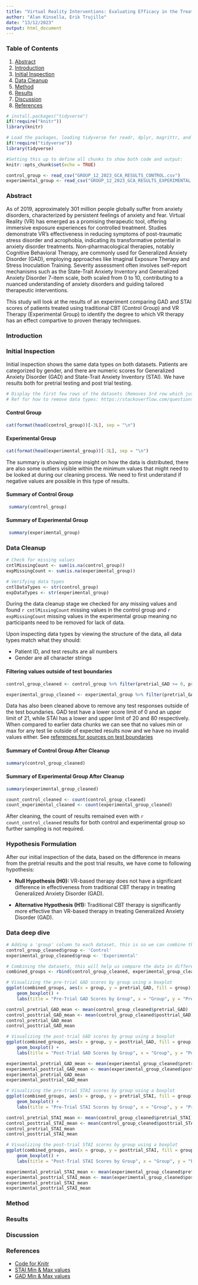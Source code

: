 ```yaml
---
title: "Virtual Reality Interventions: Evaluating Efficacy in the Treatment of GAD"
author: "Alan Kinsella, Erik Trujillo"
date: "13/12/2023"
output: html_document
---
```


<!-- This is what a comment looks like-->
### Table of Contents

<!-- 1. [Setup](#setup)
2. [Data Loading](#data-load) -->
1. [Abstract](#abstract)
2. [Introduction](#introduction)
3. [Initial Inspection](#inspection)
4. [Data Cleanup](#cleanup) 
5. [Method](#method)
6. [Results](#results)
7. [Discussion](#discussion)
8. [References](#references)

<!-- ### Setup <a name="setup"></a> -->
```r

# install.packages("tidyverse")
if(!require("knitr"))
library(knitr)

# Load the packages, loading tidyverse for readr, dplyr, magrittr, and ggplot2
if(!require("tidyverse"))
library(tidyverse)
```


```r
#Setting this up to define all chunks to show both code and output: 
knitr::opts_chunk$set(echo = TRUE)

```

<!-- ### Data Loading <a name="data-load"></a> -->
<!-- Loading our Datasets into R Studio -->
```r
control_group <- read_csv("GROUP_12_2023_GCA_RESULTS_CONTROL.csv")
experimental_group <- read_csv("GROUP_12_2023_GCA_RESULTS_EXPERIMENTAL.csv")

```


### Abstract <a name="abstract"></a>

As of 2019, approximately 301 million people globally suffer from anxiety disorders, characterized by persistent feelings of anxiety and fear. Virtual Reality (VR) has emerged as a promising therapeutic tool, offering immersive exposure experiences for controlled treatment. Studies demonstrate VR's effectiveness in reducing symptoms of post-traumatic stress disorder and acrophobia, indicating its transformative potential in anxiety disorder treatments. Non-pharmacological therapies, notably Cognitive Behavioral Therapy, are commonly used for Generalized Anxiety Disorder (GAD), employing approaches like Imaginal Exposure Therapy and Stress Inoculation Training. Severity assessment often involves self-report mechanisms such as the State-Trait Anxiety Inventory and Generalized Anxiety Disorder 7-item scale, both scaled from 0 to 10, contributing to a nuanced understanding of anxiety disorders and guiding tailored therapeutic interventions.

This study will look at the results of an experiment comparing GAD and STAI scores of patients treated using traditional CBT (Control Group) and VR Therapy (Experimental Group) to identify the degree to which VR therapy has an effect compartive to proven therapy techniques.


### Introduction <a name="introduction"></a>



### Initial Inspection <a name="inspection"></a>
Initial inspection shows the same data types on both datasets. Patients are categorized by gender, and there are numeric scores for Generalized Anxiety Disorder (GAD) and State-Trait Anxiety Inventory (STAI). We have results both for pretrial testing and post trial testing. 

```r
# Display the first few rows of the datasets (Removes 3rd row which just shows data types)
# Ref for how to remove data types: https://stackoverflow.com/questions/64734495/suppressing-the-column-classes-for-tibbles
```

#### Control Group
```r
cat(format(head(control_group))[-3L], sep = "\n")
```

#### Experimental Group
```r
cat(format(head(experimental_group))[-3L], sep = "\n")
```

The summary is showing some insight on how the data is distributed, there are also some outliers visible within the minimum values that might need to be looked at during our cleaning process. We need to first understand if negative values are possible in this type of results.

<!-- Summary of the datasets -->
#### Summary of Control Group
```r
 summary(control_group)
```

#### Summary of Experimental Group
```r
 summary(experimental_group)
```

### Data Cleanup <a name="cleanup"></a>
```r
# Check for missing values
cntlMissingCount <- sum(is.na(control_group)) 
expMissingCount <- sum(is.na(experimental_group)) 

# Verifying data types 
cntlDataTypes <- str(control_group) 
expDataTypes <- str(experimental_group) 

```


During the data cleanup stage we checked for any missing values and found `r cntlMissingCount` missing values in the control group and `r expMissingCount` missing values in the experimental group meaning no participants need to be removed for lack of data.

Upon inspecting data types by viewing the structure of the data, all data types match what they should:

- Patient ID, and test results are all numbers
- Gender are all character strings


#### Filtering values outside of test boundaries 
<!-- Filters each group to new dataset removing any results outside of what test results can be -->
<!-- GAD 0 - 21, STAI 20 - 80-->
```r
control_group_cleaned <- control_group %>% filter(pretrial_GAD >= 0, pretrial_STAI >= 20, posttrial_GAD >= 0, posttrial_STAI >= 20, pretrial_GAD <= 21, pretrial_STAI <= 80, posttrial_GAD <= 21, posttrial_STAI <= 80)
```

``` r
experimental_group_cleaned <- experimental_group %>% filter(pretrial_GAD >= 0, pretrial_STAI >= 0, posttrial_GAD >= 0, posttrial_STAI >= 0, , pretrial_GAD <= 21, pretrial_STAI <= 80, posttrial_GAD <= 21, posttrial_STAI <= 80) 
```



Data has also been cleaned above to remove any test responses outside of the test boundaries. GAD test have a lower score limit of 0 and an upper limit of 21, while STAI has a lower and upper limit of 20 and 80 respectively. When compared to earlier data chunks we can see that no values min or max for any test lie outside of expected results now and we have no invalid values either. See [references for sources on test boundaries](#references)

#### Summary of Control Group After Cleanup
``` r
summary(control_group_cleaned) 
```

#### Summary of Experimental Group After Cleanup
``` r
summary(experimental_group_cleaned) 
```

```r
count_control_cleaned <- count(control_group_cleaned)
count_experimental_cleaned <- count(experimental_group_cleaned)
```

After cleaning, the count of results remained even with `r count_control_cleaned` results for both control and experimental group so further sampling is not required.

### Hypothesis Formulation

After our initial inspection of the data, based on the  difference in means from the pretrial results and the post trial results, we have come to following hypothesis:

- **Null Hypothesis (H0):** VR-based therapy does not have a significant difference in effectiveness from traditional CBT therapy in treating Generalized Anxiety Disorder (GAD).

- **Alternative Hypothesis (H1):** Traditional CBT therapy is significantly more effective than VR-based therapy in treating Generalized Anxiety Disorder (GAD).

### Data deep dive 

``` r
# Adding a 'group' column to each dataset, this is so we can combine them next and we can keep differentiating them. 
control_group_cleaned$group <- 'Control'
experimental_group_cleaned$group <- 'Experimental'

# Combining the datasets, this will help us compare the data in different plots.
combined_groups <- rbind(control_group_cleaned, experimental_group_cleaned)

# Visualizing the pre-trial GAD scores by group using a boxplot
ggplot(combined_groups, aes(x = group, y = pretrial_GAD, fill = group)) +
    geom_boxplot() +
    labs(title = "Pre-Trial GAD Scores by Group", x = "Group", y = "Pre-Trial GAD Score")

control_pretrial_GAD_mean <- mean(control_group_cleaned$pretrial_GAD)
control_posttrial_GAD_mean <- mean(control_group_cleaned$posttrial_GAD)
control_pretrial_GAD_mean
control_posttrial_GAD_mean

# Visualizing the post-trial GAD scores by group using a boxplot
ggplot(combined_groups, aes(x = group, y = posttrial_GAD, fill = group)) +
    geom_boxplot() +
    labs(title = "Post-Trial GAD Scores by Group", x = "Group", y = "Post-Trial GAD Score")

experimental_pretrial_GAD_mean <- mean(experimental_group_cleaned$pretrial_GAD)
experimental_posttrial_GAD_mean <- mean(experimental_group_cleaned$posttrial_GAD)
experimental_pretrial_GAD_mean
experimental_posttrial_GAD_mean

# Visualizing the pre-trial STAI scores by group using a boxplot
ggplot(combined_groups, aes(x = group, y = pretrial_STAI, fill = group)) +
    geom_boxplot() +
    labs(title = "Pre-Trial STAI Scores by Group", x = "Group", y = "Pre-Trial STAI Score")

control_pretrial_STAI_mean <- mean(control_group_cleaned$pretrial_STAI)
control_posttrial_STAI_mean <- mean(control_group_cleaned$posttrial_STAI)
control_pretrial_STAI_mean
control_posttrial_STAI_mean

# Visualizing the post-trial STAI scores by group using a boxplot
ggplot(combined_groups, aes(x = group, y = posttrial_STAI, fill = group)) +
    geom_boxplot() +
    labs(title = "Post-Trial STAI Scores by Group", x = "Group", y = "Post-Trial STAI Score")

experimental_pretrial_STAI_mean <- mean(experimental_group_cleaned$pretrial_STAI)
experimental_posttrial_STAI_mean <- mean(experimental_group_cleaned$posttrial_STAI)
experimental_pretrial_STAI_mean
experimental_posttrial_STAI_mean
```




### Method <a name="method"></a>




### Results <a name="results"></a>




### Discussion <a name="discussion"></a>




### References <a name="references"></a>


- [Code for Knitr](https://argoshare.is.ed.ac.uk/healthyr_book/the-anatomy-of-a-notebook-r-markdown-file.html)
- [STAI Min & Max values](https://www.ncbi.nlm.nih.gov/pmc/articles/PMC6945947/#:~:text=Each%20question%20is%20rated%20on,T%20and%20STAI%2DS%20subscales.)
- [GAD Min & Max values](https://www.corc.uk.net/outcome-experience-measures/generalised-anxiety-disorder-assessment-gad-7/#:~:text=GAD%2D7%20total%20score%20for%20the%20seven%20items%20ranges%20from%200%20to%2021.)